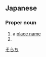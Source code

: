 ==Japanese==
{{wikipedia|lang=ja}}
{{ja-kanjitab|そら|ち|yomi=y}}

===Proper noun===
{{ja-pos|そらち|proper}}

# a [[place name]]
# {{surname|lang=ja|sort=そらち}}

[[Category:ja:Japan|そらち]]